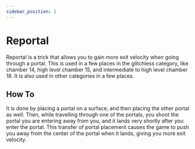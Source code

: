 ```yaml
---
sidebar_position: 2
---
```


# Reportal

Reportal is a trick that allows you to gain more exit velocity when going through a portal. This is used in a few places
in the glitchless category, like chamber 14, high level chamber 15, and intermediate to high level chamber 18. It is also
used in other categories in a few places.

## How To
It is done by placing a portal on a surface, and then placing the other portal as well. Then, while travelling through
one of the portals, you shoot the portal you are entering away from you, and it lands very shortly after you enter the portal.
This transfer of portal placement causes the game to push you away from the center of the portal when it lands, giving you
more exit velocity.
